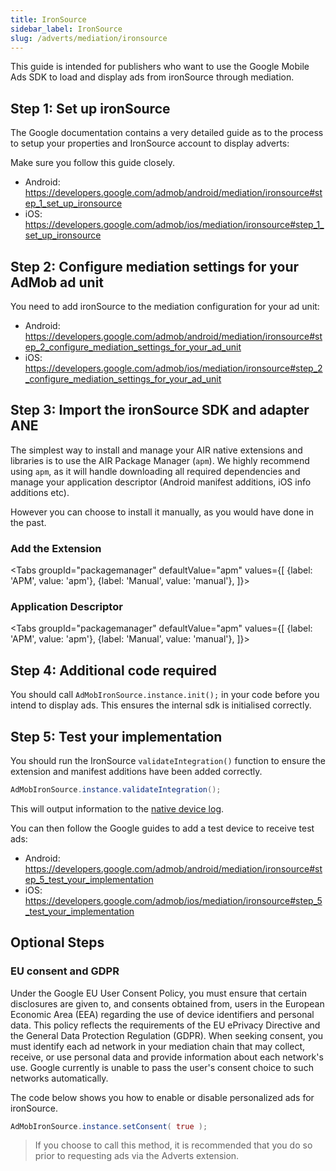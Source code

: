 ```yaml
---
title: IronSource
sidebar_label: IronSource
slug: /adverts/mediation/ironsource
---
```






This guide is intended for publishers who want to use the Google Mobile Ads SDK to load and display ads from ironSource through mediation.

## Step 1: Set up ironSource

The Google documentation contains a very detailed guide as to the process to setup your properties and IronSource account to display adverts:

Make sure you follow this guide closely.

- Android: https://developers.google.com/admob/android/mediation/ironsource#step_1_set_up_ironsource
- iOS: https://developers.google.com/admob/ios/mediation/ironsource#step_1_set_up_ironsource

## Step 2: Configure mediation settings for your AdMob ad unit

You need to add ironSource to the mediation configuration for your ad unit:

- Android: https://developers.google.com/admob/android/mediation/ironsource#step_2_configure_mediation_settings_for_your_ad_unit
- iOS: https://developers.google.com/admob/ios/mediation/ironsource#step_2_configure_mediation_settings_for_your_ad_unit

## Step 3: Import the ironSource SDK and adapter ANE


The simplest way to install and manage your AIR native extensions and libraries is to use the AIR Package Manager (`apm`). We highly recommend using `apm`, as it will handle downloading all required dependencies and manage your application descriptor (Android manifest additions, iOS info additions etc).

However you can choose to install it manually, as you would have done in the past. 

### Add the Extension

<Tabs
  groupId="packagemanager"
  defaultValue="apm"
  values={[
    {label: 'APM', value: 'apm'},
    {label: 'Manual', value: 'manual'},
  ]}>

  <TabItem value="apm" >
	<InstallAPM/>
  </TabItem>
  <TabItem value="manual" >
	<InstallManual/>
  </TabItem>
  
</Tabs>


### Application Descriptor

<Tabs
  groupId="packagemanager"
  defaultValue="apm"
  values={[
    {label: 'APM', value: 'apm'},
    {label: 'Manual', value: 'manual'},
  ]}>

  <TabItem value="apm" >
	<AppDescriptorAPM/>
  </TabItem>
  <TabItem value="manual" >
	<AppDescriptorManual/>
  </TabItem>
  
</Tabs>


## Step 4: Additional code required

You should call `AdMobIronSource.instance.init();` in your code before you intend to display ads. This ensures the internal sdk is initialised correctly.


## Step 5: Test your implementation

You should run the IronSource `validateIntegration()` function to ensure the extension and manifest additions have been added correctly.

```actionscript
AdMobIronSource.instance.validateIntegration();
```

This will output information to the [native device log](/docs/tutorials/device-logs).

You can then follow the Google guides to add a test device to receive test ads:

- Android: https://developers.google.com/admob/android/mediation/ironsource#step_5_test_your_implementation
- iOS: https://developers.google.com/admob/ios/mediation/ironsource#step_5_test_your_implementation


## Optional Steps

### EU consent and GDPR

Under the Google EU User Consent Policy, you must ensure that certain disclosures are given to, and consents obtained from, users in the European Economic Area (EEA) regarding the use of device identifiers and personal data. This policy reflects the requirements of the EU ePrivacy Directive and the General Data Protection Regulation (GDPR). When seeking consent, you must identify each ad network in your mediation chain that may collect, receive, or use personal data and provide information about each network's use. Google currently is unable to pass the user's consent choice to such networks automatically.

The code below shows you how to enable or disable personalized ads for ironSource.

```actionscript
AdMobIronSource.instance.setConsent( true );
```

> If you choose to call this method, it is recommended that you do so prior to requesting ads via the Adverts extension.
